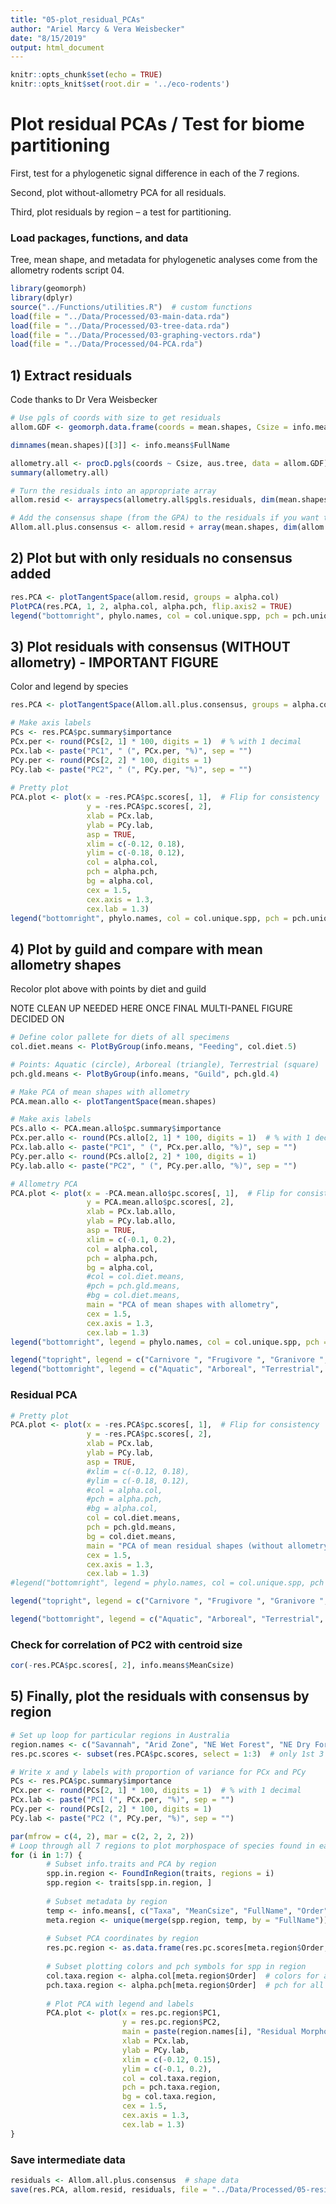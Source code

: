 ```yaml
---
title: "05-plot_residual_PCAs"
author: "Ariel Marcy & Vera Weisbecker"
date: "8/15/2019"
output: html_document
---
```


```r
knitr::opts_chunk$set(echo = TRUE)
knitr::opts_knit$set(root.dir = '../eco-rodents')
```

# Plot residual PCAs / Test for biome partitioning 
First, test for a phylogenetic signal difference in each of the 7 regions. 

Second, plot without-allometry PCA for all residuals.

Third, plot residuals by region -- a test for partitioning.

### Load packages, functions, and data
Tree, mean shape, and metadata for phylogenetic analyses come from the allometry rodents script 04. 
```r
library(geomorph)
library(dplyr)
source("../Functions/utilities.R")  # custom functions
load(file = "../Data/Processed/03-main-data.rda")
load(file = "../Data/Processed/03-tree-data.rda")
load(file = "../Data/Processed/03-graphing-vectors.rda")
load(file = "../Data/Processed/04-PCA.rda")
```

## 1) Extract residuals
Code thanks to Dr Vera Weisbecker
```r
# Use pgls of coords with size to get residuals
allom.GDF <- geomorph.data.frame(coords = mean.shapes, Csize = info.means$MeanCsize) 

dimnames(mean.shapes)[[3]] <- info.means$FullName

allometry.all <- procD.pgls(coords ~ Csize, aus.tree, data = allom.GDF)
summary(allometry.all)

# Turn the residuals into an appropriate array
allom.resid <- arrayspecs(allometry.all$pgls.residuals, dim(mean.shapes)[[1]], 3)

# Add the consensus shape (from the GPA) to the residuals if you want to understand the landmark variation in the residuals - needed for script 06
Allom.all.plus.consensus <- allom.resid + array(mean.shapes, dim(allom.resid))
```

## 2) Plot but with only residuals no consensus added
```r
res.PCA <- plotTangentSpace(allom.resid, groups = alpha.col)
PlotPCA(res.PCA, 1, 2, alpha.col, alpha.pch, flip.axis2 = TRUE)
legend("bottomright", phylo.names, col = col.unique.spp, pch = pch.unique.spp, pt.bg = col.unique.spp, cex = .53, pt.cex = .7, ncol = 2)
```

## 3) Plot residuals with consensus (WITHOUT allometry) - IMPORTANT FIGURE
Color and legend by species
```r
res.PCA <- plotTangentSpace(Allom.all.plus.consensus, groups = alpha.col, label = alpha.names)

# Make axis labels
PCs <- res.PCA$pc.summary$importance
PCx.per <- round(PCs[2, 1] * 100, digits = 1)  # % with 1 decimal
PCx.lab <- paste("PC1", " (", PCx.per, "%)", sep = "")
PCy.per <- round(PCs[2, 2] * 100, digits = 1)
PCy.lab <- paste("PC2", " (", PCy.per, "%)", sep = "")
        
# Pretty plot
PCA.plot <- plot(x = -res.PCA$pc.scores[, 1],  # Flip for consistency
                 y = -res.PCA$pc.scores[, 2],  
                 xlab = PCx.lab, 
                 ylab = PCy.lab,
                 asp = TRUE,
                 xlim = c(-0.12, 0.18),
                 ylim = c(-0.18, 0.12),
                 col = alpha.col, 
                 pch = alpha.pch, 
                 bg = alpha.col,
                 cex = 1.5,
                 cex.axis = 1.3, 
                 cex.lab = 1.3)
legend("bottomright", phylo.names, col = col.unique.spp, pch = pch.unique.spp, pt.bg = col.unique.spp, cex = .57, pt.cex = .7, ncol = 2)
```

## 4) Plot by guild and compare with mean allometry shapes 
Recolor plot above with points by diet and guild

NOTE CLEAN UP NEEDED HERE ONCE FINAL MULTI-PANEL FIGURE DECIDED ON
```r
# Define color pallete for diets of all specimens
col.diet.means <- PlotByGroup(info.means, "Feeding", col.diet.5)

# Points: Aquatic (circle), Arboreal (triangle), Terrestrial (square)
pch.gld.means <- PlotByGroup(info.means, "Guild", pch.gld.4)

# Make PCA of mean shapes with allometry
PCA.mean.allo <- plotTangentSpace(mean.shapes)

# Make axis labels
PCs.allo <- PCA.mean.allo$pc.summary$importance
PCx.per.allo <- round(PCs.allo[2, 1] * 100, digits = 1)  # % with 1 decimal
PCx.lab.allo <- paste("PC1", " (", PCx.per.allo, "%)", sep = "")
PCy.per.allo <- round(PCs.allo[2, 2] * 100, digits = 1)
PCy.lab.allo <- paste("PC2", " (", PCy.per.allo, "%)", sep = "")

# Allometry PCA
PCA.plot <- plot(x = -PCA.mean.allo$pc.scores[, 1],  # Flip for consistency
                 y = PCA.mean.allo$pc.scores[, 2],  
                 xlab = PCx.lab.allo, 
                 ylab = PCy.lab.allo,
                 asp = TRUE,
                 xlim = c(-0.1, 0.2),
                 col = alpha.col,
                 pch = alpha.pch,
                 bg = alpha.col,
                 #col = col.diet.means, 
                 #pch = pch.gld.means, 
                 #bg = col.diet.means,
                 main = "PCA of mean shapes with allometry",
                 cex = 1.5,
                 cex.axis = 1.3, 
                 cex.lab = 1.3)
legend("bottomright", legend = phylo.names, col = col.unique.spp, pch = pch.unique.spp, pt.bg = col.unique.spp, cex = 0.535, pt.cex = .7, ncol = 2)

legend("topright", legend = c("Carnivore ", "Frugivore ", "Granivore ", "Herbivore ", "Omnivore "), col = col.diet.5, border = NULL, pch = 15, cex = 0.9)
legend("bottomright", legend = c("Aquatic", "Arboreal", "Terrestrial", "Hopping"), col = "black", border = NULL, pch = c(21, 24, 22, 23), cex = 0.9)
```

### Residual PCA
```r
# Pretty plot
PCA.plot <- plot(x = -res.PCA$pc.scores[, 1],  # Flip for consistency
                 y = -res.PCA$pc.scores[, 2],  
                 xlab = PCx.lab, 
                 ylab = PCy.lab,
                 asp = TRUE,
                 #xlim = c(-0.12, 0.18),
                 #ylim = c(-0.18, 0.12),
                 #col = alpha.col,
                 #pch = alpha.pch,
                 #bg = alpha.col,
                 col = col.diet.means, 
                 pch = pch.gld.means, 
                 bg = col.diet.means,
                 main = "PCA of mean residual shapes (without allometry)",
                 cex = 1.5,
                 cex.axis = 1.3, 
                 cex.lab = 1.3)
#legend("bottomright", legend = phylo.names, col = col.unique.spp, pch = pch.unique.spp, pt.bg = col.unique.spp, cex = 0.535, pt.cex = .7, ncol = 2)

legend("topright", legend = c("Carnivore ", "Frugivore ", "Granivore ", "Herbivore ", "Omnivore "), col = col.diet.5, border = NULL, pch = 15, cex = 0.9)

legend("bottomright", legend = c("Aquatic", "Arboreal", "Terrestrial", "Hopping"), col = "black", border = NULL, pch = c(21, 24, 22, 23), cex = 0.9)
```

### Check for correlation of PC2 with centroid size
```r
cor(-res.PCA$pc.scores[, 2], info.means$MeanCsize)
```


## 5) Finally, plot the residuals with consensus by region
```r
# Set up loop for particular regions in Australia
region.names <- c("Savannah", "Arid Zone", "NE Wet Forest", "NE Dry Forest", "Pilbara", "South West", "South East")
res.pc.scores <- subset(res.PCA$pc.scores, select = 1:3)  # only 1st 3 PCs

# Write x and y labels with proportion of variance for PCx and PCy
PCs <- res.PCA$pc.summary$importance
PCx.per <- round(PCs[2, 1] * 100, digits = 1)  # % with 1 decimal
PCx.lab <- paste("PC1 (", PCx.per, "%)", sep = "")
PCy.per <- round(PCs[2, 2] * 100, digits = 1)
PCy.lab <- paste("PC2 (", PCy.per, "%)", sep = "")

par(mfrow = c(4, 2), mar = c(2, 2, 2, 2))
# Loop through all 7 regions to plot morphospace of species found in each
for (i in 1:7) {
        # Subset info.traits and PCA by region
        spp.in.region <- FoundInRegion(traits, regions = i)
        spp.region <- traits[spp.in.region, ]
        
        # Subset metadata by region
        temp <- info.means[, c("Taxa", "MeanCsize", "FullName", "Order")]
        meta.region <- unique(merge(spp.region, temp, by = "FullName"))
        
        # Subset PCA coordinates by region
        res.pc.region <- as.data.frame(res.pc.scores[meta.region$Order, ])
        
        # Subset plotting colors and pch symbols for spp in region
        col.taxa.region <- alpha.col[meta.region$Order]  # colors for all spp
        pch.taxa.region <- alpha.pch[meta.region$Order]  # pch for all spp
        
        # Plot PCA with legend and labels
        PCA.plot <- plot(x = res.pc.region$PC1,
                         y = res.pc.region$PC2,
                         main = paste(region.names[i], "Residual Morphospace" ),
                         xlab = PCx.lab,
                         ylab = PCy.lab,
                         xlim = c(-0.12, 0.15),
                         ylim = c(-0.1, 0.2),
                         col = col.taxa.region, 
                         pch = pch.taxa.region, 
                         bg = col.taxa.region,
                         cex = 1.5,
                         cex.axis = 1.3, 
                         cex.lab = 1.3)
}
```

### Save intermediate data
```r
residuals <- Allom.all.plus.consensus  # shape data
save(res.PCA, allom.resid, residuals, file = "../Data/Processed/05-residual-data.rda")
```